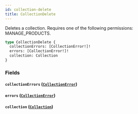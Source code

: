 ```yaml
---
id: collection-delete
title: CollectionDelete
---
```



Deletes a collection. Requires one of the following permissions: MANAGE_PRODUCTS.

```graphql
type CollectionDelete {
  collectionErrors: [CollectionError!]!
  errors: [CollectionError!]!
  collection: Collection
}
```


### Fields

#### `collectionErrors` ([`CollectionError`](../../../developer/api-reference/objects/collection-error))




#### `errors` ([`CollectionError`](../../../developer/api-reference/objects/collection-error))




#### `collection` ([`Collection`](../../../developer/api-reference/objects/collection))






